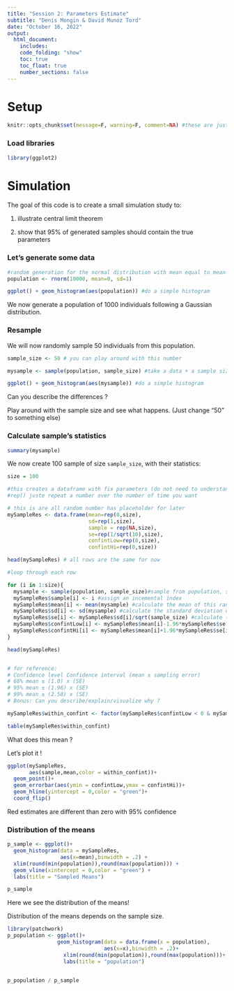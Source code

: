 ```yaml
---
title: "Session 2: Parameters Estimate"
subtitle: "Denis Mongin & David Munoz Tord"
date: "October 16, 2022"
output:
  html_document:
    includes:
    code_folding: "show"
    toc: true
    toc_float: true
    number_sections: false
---
```


# Setup

```r

knitr::opts_chunk$set(message=F, warning=F, comment=NA) #these are just Rmarkdown visual options

```

### Load libraries

```r

library(ggplot2)

```

# Simulation

The goal of this code is to create a small simulation study to:

1.  illustrate central limit theorem

2.  show that 95% of generated samples should contain the true parameters

### Let's generate some data

```r

#random generation for the normal distribution with mean equal to mean and standard deviation equal to sd.
population <- rnorm(10000, mean=0, sd=1)

ggplot() + geom_histogram(aes(population)) #do a simple histogram
```

We now generate a population of 1000 individuals following a Gaussian distribution.

### Resample

We will now randomly sample 50 individuals from this population.

```r
sample_size <- 50 # you can play around with this number

mysample <- sample(population, sample_size) #take a data + a sample size 

ggplot() + geom_histogram(aes(mysample)) #do a simple histogram

```

Can you describe the differences ?

Play around with the sample size and see what happens. (Just change "50" to something else)

### Calculate sample's statistics

```r
summary(mysample)
```

We now create 100 sample of size `sample_size`, with their statistics:

```r

size = 100

#this creates a dataframe with fix parameters (do not need to understand this code)
#rep() juste repeat a number over the number of time you want

# this is are all random number has placeholder for later
mySampleRes <- data.frame(mean=rep(0,size),
                          sd=rep(1,size),
                          sample = rep(NA,size),
                          se=rep(1/sqrt(10),size), 
                          confintLow=rep(0,size),
                          confintHi=rep(0,size))

head(mySampleRes) # all rows are the same for now
```

```r

#loop through each row

for (i in 1:size){
  mysample <- sample(population, sample_size)#sample from population, same as above
  mySampleRes$sample[i] <- i #assign an incemental index 
  mySampleRes$mean[i] <- mean(mysample) #calculate the mean of this random sample
  mySampleRes$sd[i] <- sd(mysample) #calculate the standard deviation of this random sample
  mySampleRes$se[i] <- mySampleRes$sd[i]/sqrt(sample_size) #calculate the sampling error of this random sample
  mySampleRes$confintLow[i] <- mySampleRes$mean[i]-1.96*mySampleRes$se[i] #calculate the lower 95% confidence interval of this random sample
  mySampleRes$confintHi[i] <- mySampleRes$mean[i]+1.96*mySampleRes$se[i] #calculate the upper 95% confidence interval of this random sample
}

head(mySampleRes)


# for reference:
# Confidence level Confidence interval (mean ± sampling error)
# 68% mean ± (1.0) x (SE)
# 95% mean ± (1.96) x (SE)
# 99% mean ± (2.58) x (SE) 
# Bonus: Can you describe/explain/visualize why ?
```

```r

mySampleRes$within_confint <- factor(mySampleRes$confintLow < 0 & mySampleRes$confintHi > 0, labels = c("Outside", "Inside")) # create variable to check if we have found and estimate (mean) which its confindence intervals doesn't include 0

table(mySampleRes$within_confint)

```

What does this mean ?

Let's plot it !

```r
ggplot(mySampleRes,
       aes(sample,mean,color = within_confint))+
  geom_point()+
  geom_errorbar(aes(ymin = confintLow,ymax = confintHi))+
  geom_hline(yintercept = 0,color = "green")+
  coord_flip()
```

Red estimates are different than zero with 95% confidence

### Distribution of the means

```r
p_sample <- ggplot()+
  geom_histogram(data = mySampleRes,
                 aes(x=mean),binwidth = .2) +
  xlim(round(min(population)),round(max(population))) +
  geom_vline(xintercept = 0,color = "green") +
  labs(title = "Sampled Means")

p_sample
```

Here we see the distribution of the means!

Distribution of the means depends on the sample size.

```r
library(patchwork)
p_population <- ggplot()+
                geom_histogram(data = data.frame(x = population),
                               aes(x=x),binwidth = .2)+
                  xlim(round(min(population)),round(max(population)))+
                  labs(title = "population")


p_population / p_sample
```
